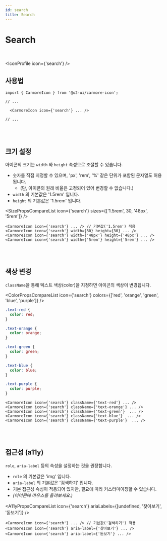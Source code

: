 ```yaml
---
id: search
title: Search
---
```




# Search

<br />

<IconProfile icon={'search'} />

## 사용법

```tsx
import { CarmoreIcon } from '@o2-ui/carmore-icon';

// ...

  <CarmoreIcon icon={'search'} ... />

// ...
```

<br />
<br />

## 크기 설정

아이콘의 크기는 `width` 와 `height` 속성으로 조절할 수 있습니다.

- 숫자를 직접 지정할 수 있으며, 'px', 'rem', '%' 같은 단위가 포함된 문자열도 허용됩니다.
  - (단, 아이콘의 원래 비율은 고정되어 있어 변경할 수 없습니다.)
- `width` 의 기본값은 '1.5rem' 입니다.
- `height` 의 기본값은 '1.5rem' 입니다.

<SizePropsCompareList icon={'search'} sizes={['1.5rem', 30, '48px', '5rem']} />

```tsx
<CarmoreIcon icon={'search'} ... /> // 기본값('1.5rem') 적용
<CarmoreIcon icon={'search'} width={30} height={30} ... />
<CarmoreIcon icon={'search'} width={'48px'} height={'48px'} ... />
<CarmoreIcon icon={'search'} width={'5rem'} height={'5rem'} ... />
```

<br />
<br />

## 색상 변경

`className`을 통해 텍스트 색상(color)을 지정하면 아이콘의 색상이 변경됩니다.

<ColorPropsCompareList icon={'search'} colors={['red', 'orange', 'green', 'blue', 'purple']} />

```css
.text-red {
  color: red;
}

.text-orange {
  color: orange;
}

.text-green {
  color: green;
}

.text-blue {
  color: blue;
}

.text-purple {
  color: purple;
}
```

```tsx
<CarmoreIcon icon={'search'} className={'text-red'} ... />
<CarmoreIcon icon={'search'} className={'text-orange'} ... />
<CarmoreIcon icon={'search'} className={'text-green'}  ... />
<CarmoreIcon icon={'search'} className={'text-blue'}  ... />
<CarmoreIcon icon={'search'} className={'text-purple'}  ... />
```

<br />
<br />

## 접근성 (a11y)

`role`, `aria-label` 등의 속성을 설정하는 것을 권장합니다.

- `role` 의 기본값은 'img' 입니다.
- `aria-label` 의 기본값은 '검색하기' 입니다.
- 기본 접근성 속성이 적용되어 있지만, 필요에 따라 커스터마이징할 수 있습니다.
- _(아이콘에 마우스를 올려보세요.)_

<A11yPropsCompareList icon={'search'} ariaLabels={[undefined, '찾아보기', '돋보기']} />

```tsx
<CarmoreIcon icon={'search'} ... /> // 기본값('검색하기') 적용
<CarmoreIcon icon={'search'} aria-label={'찾아보기'} ... />
<CarmoreIcon icon={'search'} aria-label={'돋보기'} ... />
```
